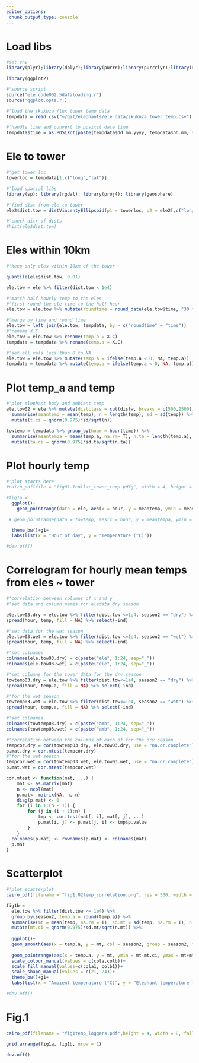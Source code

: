 ```yaml
---
editor_options: 
 chunk_output_type: console
---
```

  
# Load libs
  
```r
#set env
library(plyr);library(dplyr);library(purrr);library(purrrlyr);library(data.table);library(lubridate);library(tidyr)

library(ggplot2)
```

```r
#'source script
source("ele.code002.5dataloading.r")
source('ggplot.opts.r')
```

```r
#'load the skukuza flux tower temp data
tempdata = read.csv("~/git/elephants/ele_data/skukuza_tower_temp.csv")

#'handle time and convert to posixct date time
tempdata$time = as.POSIXct(paste(tempdata$dd.mm.yyyy, tempdata$hh.mm, sep = " "), tz = "SAST", format = "%d/%m/%Y %H:%M")
```

# Ele to tower

```r
#'get tower loc
towerloc = tempdata[1,c("long","lat")]

#'load spatial libs
library(sp); library(rgdal); library(proj4); library(geosphere)

#'find dist from ele to tower
ele2$dist.tow = distVincentyEllipsoid(p1 = towerloc, p2 = ele2[,c("long","lat")])

#'check ditr of dists
#hist(ele$dist.tow)
```

# Eles within 10km

```r
#'keep only eles within 10km of the tower

quantile(ele$dist.tow, 0.01)

ele.tow = ele %>% filter(dist.tow < 1e4)
```

```r
#'match half hourly temp to the eles
#'first round the ele time to the half hour
ele.tow = ele.tow %>% mutate(roundtime = round_date(ele.tow$time, "30 minute"))

#'merge by time and round time
ele.tow = left_join(ele.tow, tempdata, by = c("roundtime" = "time"))
#'rename X.C
ele.tow = ele.tow %>% rename(temp.a = X.C)
tempdata = tempdata %>% rename(temp.a = X.C)

#'set all vals less than 0 to NA
ele.tow = ele.tow %>% mutate(temp.a = ifelse(temp.a < 0, NA, temp.a))
tempdata = tempdata %>% mutate(temp.a = ifelse(temp.a < 0, NA, temp.a))
```

# Plot temp_a and temp

```r
#'plot elephant body and ambient temp
ele.tow02 = ele %>% mutate(distclass = cut(distw, breaks = c(500,2500))) %>% #filter (dist.tow<=1e4) %>% group_by(hour = hour(time)) %>% 
  summarise(meantemp = mean(temp), n = length(temp), sd = sd(temp)) %>% 
  mutate(t.ci = qnorm(0.975)*sd/sqrt(n))

towtemp = tempdata %>% group_by(hour = hour(time)) %>% 
  summarise(meantempa = mean(temp.a, na.rm= T), n.ta = length(temp.a), sd.ta = sd(temp.a, na.rm = T)) %>% 
  mutate(ta.ci = qnorm(0.975)*sd.ta/sqrt(n.ta))
```

# Plot hourly temp

```r
#'plot starts here
#cairo_pdf(file = "fig01.1collar_tower_temp.pdfg", width = 4, height = 4, fallback_resolution = 500)

#fig1a =  
  ggplot()+
    geom_pointrange(data = ele, aes(x = hour, y = meantemp, ymin = meantemp-t.ci, ymax = meantemp+t.ci), col = 1, fatten = 10, stroke = 0.7, lty = 1, lwd = 0.2)

 # geom_pointrange(data = towtemp, aes(x = hour, y = meantempa, ymin = meantempa-ta.ci, ymax = meantempa+ta.ci), colour ="grey20", fill = "white", fatten = 10, stroke = 0.7, lty = 1, shape = 21, lwd = 0.2)+

  theme_bw()+g1+
  labs(list(x = "Hour of day", y = "Temperature (°C)"))

#dev.off()
```

# Correlogram for hourly mean temps from eles ~ tower

```r
#'correlation between columns of x and y
#'set data and column names for eledata dry season

ele.tow03.dry = ele.tow %>% filter(dist.tow <=1e4, season2 == "dry") %>% mutate(hour = as.factor(hour(time))) %>% select(hour, temp) %>%  group_by(hour) %>% mutate(ind = row_number()) %>% 
spread(hour, temp, fill = NA) %>% select(-ind)

#'set data for the wet season
ele.tow03.wet = ele.tow %>% filter(dist.tow <=1e4, season2 == "wet") %>% mutate(hour = as.factor(hour(time))) %>% select(hour, temp) %>%  group_by(hour) %>% mutate(ind = row_number()) %>% 
spread(hour, temp, fill = NA) %>% select(-ind)

#'set colnames
colnames(ele.tow03.dry) = c(paste("ele", 1:24, sep="_"))
colnames(ele.tow03.wet) = c(paste("ele", 1:24, sep="_"))

#'set columns for the tower data for the dry season
towtemp03.dry = ele.tow %>% filter(dist.tow<=1e4, season2 == "dry") %>% mutate(hour = as.factor(hour(time))) %>% select(hour, temp.a) %>%  group_by(hour) %>% mutate(ind = row_number()) %>% 
spread(hour, temp.a, fill = NA) %>% select(-ind)

#'for the wet season
towtemp03.wet = ele.tow %>% filter(dist.tow<=1e4, season2 == "wet") %>% mutate(hour = as.factor(hour(time))) %>% select(hour, temp.a) %>%  group_by(hour) %>% mutate(ind = row_number()) %>% 
spread(hour, temp.a, fill = NA) %>% select(-ind)

#'set colnames
colnames(towtemp03.dry) = c(paste("amb", 1:24, sep="_"))
colnames(towtemp03.wet) = c(paste("amb", 1:24, sep="_"))
```

```r
#'correlation between the columns of each df for the dry season
tempcor.dry = cor(towtemp03.dry, ele.tow03.dry, use = "na.or.complete")
p.mat.dry = cor.mtest(tempcor.dry)
#'for the wet season
tempcor.wet = cor(towtemp03.wet, ele.tow03.wet, use = "na.or.complete")
p.mat.wet = cor.mtest(tempcor.wet)
```

```r
cor.mtest <- function(mat, ...) {
    mat <- as.matrix(mat)
    n <- ncol(mat)
    p.mat<- matrix(NA, n, n)
    diag(p.mat) <- 0
    for (i in 1:(n - 1)) {
        for (j in (i + 1):n) {
            tmp <- cor.test(mat[, i], mat[, j], ...)
            p.mat[i, j] <- p.mat[j, i] <- tmp$p.value
        }
    }
  colnames(p.mat) <- rownames(p.mat) <- colnames(mat)
  p.mat
}
```

# Scatterplot

```r
#'plot scatterplot
cairo_pdf(filename = "fig1.02temp_correlation.png", res = 500, width = 1600, height = 1600)

fig1b = 
  ele.tow %>% filter(dist.tow <= 1e4) %>% 
  group_by(season2, temp.a = round(temp.a)) %>%
  summarise(mt = mean(temp, na.rm = T), sd.mt = sd(temp, na.rm = T), n.mt = length(temp)) %>% 
  mutate(mt.ci = qnorm(0.975)*sd.mt/sqrt(n.mt)) %>% 
  
  ggplot()+
  geom_smooth(aes(x = temp.a, y = mt, col = season2, group = season2, fill = season2), method = "glm", show_guide = F, lwd = 0.5)+
  
  geom_pointrange(aes(x = temp.a, y = mt, ymin = mt-mt.ci, ymax = mt+mt.ci, col = season2, shape = season2), position = position_dodge(width = 0.5), fill = "white", fatten = 10, stroke = 0.6, lty = 1, lwd = 0.2)+
  scale_colour_manual(values = c(cola,colb))+
  scale_fill_manual(values=c(cola1, colb1))+
  scale_shape_manual(values = c(21, 24))+
  theme_bw()+g1+
  labs(list(x = "Ambient temperature (°C)", y = "Elephant temperature (°C)"))

#dev.off()
```

# Fig.1

```r
cairo_pdf(filename = "fig1temp_loggers.pdf",height = 4, width = 8, fallback_resolution = 600)

grid.arrange(fig1a, fig1b, nrow = 1)

dev.off()
```


